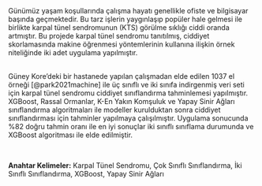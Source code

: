 Günümüz yaşam koşullarında çalışma hayatı genellikle ofiste ve bilgisayar başında geçmektedir. Bu tarz işlerin yaygınlaşıp popüler hale gelmesi ile birlikte karpal tünel sendromunun (KTS) görülme sıklığı ciddi oranda artmıştır. Bu projede karpal tünel sendromu tanıtılmış, ciddiyet skorlamasında makine öğrenmesi yöntemlerinin kullanına ilişkin örnek niteliğinde iki adet uygulama yapılmıştır.  
\  
\par
Güney Kore’deki bir hastanede yapılan çalışmadan elde edilen 1037 el örneği [@park2021machine] ile üç sınıflı ve iki sınıfa indirgenmiş veri seti için karpal tünel sendromu ciddiyet sınıflandırma tahminlemesi yapılmıştır. XGBoost, Rassal Ormanlar, K-En Yakın Komşuluk ve Yapay Sinir Ağları sınıflandırma algoritmaları ile modeller kurulduktan sonra ciddiyet sınıflandırması için tahminler yapılmaya çalışılmıştır. Uygulama sonucunda %82 doğru tahmin oranı ile en iyi sonuçlar iki sınıflı sınıflama durumunda ve XGBoost algoritması ile elde edilmiştir.  

\  

**Anahtar Kelimeler:** Karpal Tünel Sendromu, Çok Sınıflı Sınıflandırma, İki Sınıflı Sınıflandırma, XGBoost, Yapay Sinir Ağları
 <!-- 
 Türkçe anahtar kelimeler küçük harfler ile(özel isimler hariç). virgülle ayır, en az üç tane. 
 -->
